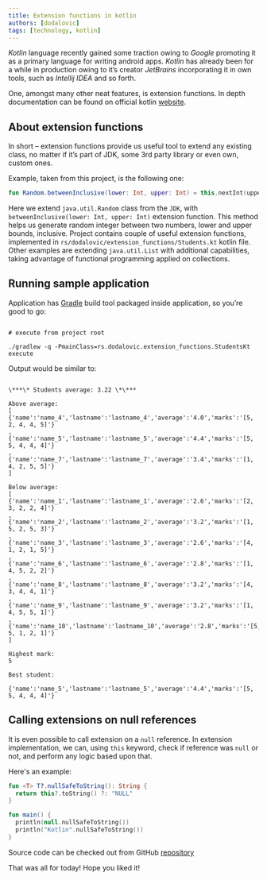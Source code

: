```yaml
---
title: Extension functions in kotlin
authors: [dodalovic]
tags: [technology, kotlin]
---
```


_Kotlin_ language recently gained some traction owing to _Google_ promoting it as a primary language for
writing android apps. _Kotlin_ has already been for a while in production owing to it’s creator _JetBrains_
incorporating it in own tools, such as _Intellij IDEA_ and so forth.

<!--truncate-->

One, amongst many other neat features, is extension functions. In depth documentation can be found on official
kotlin [website](https://kotlinlang.org/docs/reference/extensions.html).

## About extension functions

In short – extension functions provide us useful tool to extend any existing class, no matter if it’s part of JDK,
some 3rd party library or even own, custom ones.

Example, taken from this project, is the following one:

```kotlin
fun Random.betweenInclusive(lower: Int, upper: Int) = this.nextInt(upper - lower) + lower
```

Here we extend `java.util.Random` class from the `JDK`, with `betweenInclusive(lower: Int, upper: Int)`
extension function. This method helps us generate random integer between two numbers, lower and upper
bounds, inclusive. Project contains couple of useful extension functions, implemented in
`rs/dodalovic/extension_functions/Students.kt` kotlin file. Other examples are extending `java.util.List` with
additional capabilities, taking advantage of functional programming applied on collections.

## Running sample application

Application has [Gradle](https://gradle.org/) build tool packaged inside application, so you’re good to go:

```console

# execute from project root

./gradlew -q -PmainClass=rs.dodalovic.extension_functions.StudentsKt execute
```

Output would be similar to:

```console

\***\* Students average: 3.22 \*\***

Above average:
[
{'name':'name_4','lastname':'lastname_4','average':'4.0','marks':'[5, 2, 4, 4, 5]'}
,
{'name':'name_5','lastname':'lastname_5','average':'4.4','marks':'[5, 5, 4, 4, 4]'}
,
{'name':'name_7','lastname':'lastname_7','average':'3.4','marks':'[1, 4, 2, 5, 5]'}
]

Below average:
[
{'name':'name_1','lastname':'lastname_1','average':'2.6','marks':'[2, 3, 2, 2, 4]'}
,
{'name':'name_2','lastname':'lastname_2','average':'3.2','marks':'[1, 5, 2, 5, 3]'}
,
{'name':'name_3','lastname':'lastname_3','average':'2.6','marks':'[4, 1, 2, 1, 5]'}
,
{'name':'name_6','lastname':'lastname_6','average':'2.8','marks':'[1, 4, 5, 2, 2]'}
,
{'name':'name_8','lastname':'lastname_8','average':'3.2','marks':'[4, 3, 4, 4, 1]'}
,
{'name':'name_9','lastname':'lastname_9','average':'3.2','marks':'[1, 4, 5, 5, 1]'}
,
{'name':'name_10','lastname':'lastname_10','average':'2.8','marks':'[5, 5, 1, 2, 1]'}
]

Highest mark:
5

Best student:

{'name':'name_5','lastname':'lastname_5','average':'4.4','marks':'[5, 5, 4, 4, 4]'}
```

## Calling extensions on null references

It is even possible to call extension on a `null` reference. In extension implementation, we
can, using `this` keyword, check if reference was `null` or not, and perform any logic based
upon that.

Here's an example:

```kotlin
fun <T> T?.nullSafeToString(): String {
  return this?.toString() ?: "NULL"
}

fun main() {
  println(null.nullSafeToString())
  println("Kotlin".nullSafeToString())
}
```

Source code can be checked out from GitHub [repository](https://github.com/dodalovic/kotlin-extension-functions)

That was all for today! Hope you liked it!

